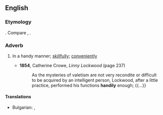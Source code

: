 ==English==

===Etymology===
{{suffix|en|handy|ly}}. Compare {{cog|enm|hendily}}, {{m|enm|hendiliche}}.

===Adverb===
{{en-adv}}

# {{lb|en|mostly|US}} In a handy manner; [[skillfully]]; [[conveniently]]
#* '''1854''', Catherine Crowe, ''Linny Lockwood'' (page 237)
#*: As the mysteries of valetism are not very recondite or difficult to be acquired by an intelligent person, Lockwood, after a little practice, performed his functions '''handily''' enough; {{...}}

====Translations====
{{trans-top|In a handy manner}}
* Bulgarian: {{t+|bg|сръчно}}, {{t+|bg|умело}}
{{trans-mid}}

{{trans-bottom}}